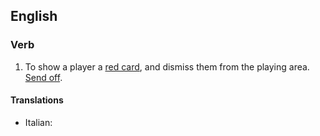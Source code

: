 {{also|red card}}
==English==

===Verb===
{{en-verb}}

# {{lb|en|sports}} To show a player a [[red card]], and dismiss them from the playing area. [[send off|Send off]].

====Translations====
{{trans-top|show a player a red card}}
* Italian: {{t+|it|espellere}}
{{trans-mid}}
{{trans-bottom}}
